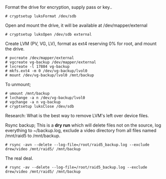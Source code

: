 Format the drive for encryption, supply pass or key..
<pre># cryptsetup luksFormat /dev/sdb</pre>

Open and mount the drive, it will be available at /dev/mapper/external
<pre># cryptsetup luksOpen /dev/sdb external</pre>

Create LVM (PV, VG, LV), format as ext4 reserving 0% for root, and mount the drive.
<pre># pvcreate /dev/mapper/external
# vgcreate vg-backup /dev/mapper/external
# lvcreate -l 17884 vg-backup
# mkfs.ext4 -m 0 /dev/vg-backup/lvol0
# mount /dev/vg-backup/lvol0 /mnt/backup</pre>

To unmount;
<pre># umount /mnt/backup
# lvchange -a n /dev/vg-backup/lvol0
# vgchange -a n vg-backup
# cryptsetup luksClose /dev/sdb</pre>

Research: What is the best way to remove LVM's left over device files.

Rsync backup;
This is a '''dry run''' which will delete files not on the source, log everything to ~/backup.log, exclude a video directory from all files named /mnt/raid5 to /mnt/backup.
<pre># rsync -avn --delete --log-file=/root/raid5_backup.log --exclude drew/video /mnt/raid5/ /mnt/backup</pre>
The real deal.
<pre># rsync -av --delete --log-file=/root/raid5_backup.log --exclude drew/video /mnt/raid5/ /mnt/backup</pre>